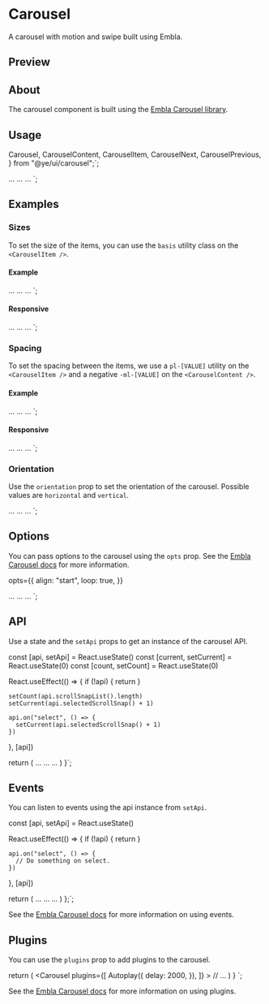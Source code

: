 

<Meta of={CarouselStories} />

<PrimitiveDocsButton
  docsUrl="https://www.embla-carousel.com/get-started/react"
  apiReferenceUrl="https://www.embla-carousel.com/api"
/>

# Carousel

A carousel with motion and swipe built using Embla.

## Preview

<Canvas of={CarouselStories.Default} />

## About

The carousel component is built using the [Embla Carousel library](https://www.embla-carousel.com/).

## Usage

  Carousel,
  CarouselContent,
  CarouselItem,
  CarouselNext,
  CarouselPrevious,
} from "@ye/ui/carousel";`;

  <CarouselContent>
    <CarouselItem>...</CarouselItem>
    <CarouselItem>...</CarouselItem>
    <CarouselItem>...</CarouselItem>
  </CarouselContent>
  <CarouselPrevious />
  <CarouselNext />
</Carousel>`;

<Source code={importCode} language="ts" dark />
<Source code={usageCode} language="tsx" dark />

## Examples

### Sizes

To set the size of the items, you can use the `basis` utility class on the `<CarouselItem />`.

<Canvas of={CarouselStories.Sizes} />

#### Example

<Carousel>
  <CarouselContent>
    <CarouselItem className="basis-1/3">...</CarouselItem>
    <CarouselItem className="basis-1/3">...</CarouselItem>
    <CarouselItem className="basis-1/3">...</CarouselItem>
  </CarouselContent>
</Carousel>`;

<Source code={sizesExampleCode} language="tsx" dark />

#### Responsive

<Carousel>
  <CarouselContent>
    <CarouselItem className="md:basis-1/2 lg:basis-1/3">...</CarouselItem>
    <CarouselItem className="md:basis-1/2 lg:basis-1/3">...</CarouselItem>
    <CarouselItem className="md:basis-1/2 lg:basis-1/3">...</CarouselItem>
  </CarouselContent>
</Carousel>`;

<Source code={sizesResponsiveExampleCode} language="tsx" dark />

### Spacing

To set the spacing between the items, we use a `pl-[VALUE]` utility on the `<CarouselItem />` and a negative `-ml-[VALUE]` on the `<CarouselContent />`.

<Canvas of={CarouselStories.Spacing} />

#### Example

  <CarouselContent className="-ml-4">
    <CarouselItem className="pl-4">...</CarouselItem>
    <CarouselItem className="pl-4">...</CarouselItem>
    <CarouselItem className="pl-4">...</CarouselItem>
  </CarouselContent>
</Carousel>`;

<Source code={spacingExampleCode} language="tsx" dark />

#### Responsive

  <CarouselContent className="-ml-2 md:-ml-4">
    <CarouselItem className="pl-2 md:pl-4">...</CarouselItem>
    <CarouselItem className="pl-2 md:pl-4">...</CarouselItem>
    <CarouselItem className="pl-2 md:pl-4">...</CarouselItem>
  </CarouselContent>
</Carousel>`;

### Orientation

Use the `orientation` prop to set the orientation of the carousel. Possible values are `horizontal` and `vertical`.

<Canvas of={CarouselStories.Orientation} />

  <CarouselContent>
    <CarouselItem>...</CarouselItem>
    <CarouselItem>...</CarouselItem>
    <CarouselItem>...</CarouselItem>
  </CarouselContent>
</Carousel>`;

<Source code={orientationExampleCode} language="tsx" dark />

## Options

You can pass options to the carousel using the `opts` prop. See the [Embla Carousel docs](https://www.embla-carousel.com/api/options/) for more information.

  opts={{
    align: "start",
    loop: true,
  }}
>
  <CarouselContent>
    <CarouselItem>...</CarouselItem>
    <CarouselItem>...</CarouselItem>
    <CarouselItem>...</CarouselItem>
  </CarouselContent>
</Carousel>
`;

<Source code={optionsExampleCode} language="tsx" dark />

## API

Use a state and the `setApi` props to get an instance of the carousel API.

<Canvas of={CarouselStories.WithSlideNumber} />


  const [api, setApi] = React.useState<CarouselApi>()
  const [current, setCurrent] = React.useState(0)
  const [count, setCount] = React.useState(0)

  React.useEffect(() => {
    if (!api) {
      return
    }

    setCount(api.scrollSnapList().length)
    setCurrent(api.selectedScrollSnap() + 1)

    api.on("select", () => {
      setCurrent(api.selectedScrollSnap() + 1)
    })
  }, [api])

  return (
    <Carousel setApi={setApi}>
      <CarouselContent>
        <CarouselItem>...</CarouselItem>
        <CarouselItem>...</CarouselItem>
        <CarouselItem>...</CarouselItem>
      </CarouselContent>
    </Carousel>
  )
}`;

## Events

You can listen to events using the api instance from `setApi`.


  const [api, setApi] = React.useState<CarouselApi>()

  React.useEffect(() => {
    if (!api) {
      return
    }

    api.on("select", () => {
      // Do something on select.
    })
  }, [api])

  return (
    <Carousel setApi={setApi}>
      <CarouselContent>
        <CarouselItem>...</CarouselItem>
        <CarouselItem>...</CarouselItem>
        <CarouselItem>...</CarouselItem>
      </CarouselContent>
    </Carousel>
  )
};`;

<Source code={eventsCode} language="tsx" dark />

See the [Embla Carousel docs](https://www.embla-carousel.com/api/events/) for more information on using events.

## Plugins

You can use the `plugins` prop to add plugins to the carousel.


  return (
    <Carousel
      plugins={[
        Autoplay({
          delay: 2000,
        }),
      ]}
    >
      // ...
    </Carousel>
  )
}
`;

<Source code={pluginsExampleCode} language="tsx" dark />

<Canvas of={CarouselStories.Autoplay} />

See the [Embla Carousel docs](https://www.embla-carousel.com/api/plugins/) for more information on using plugins.
